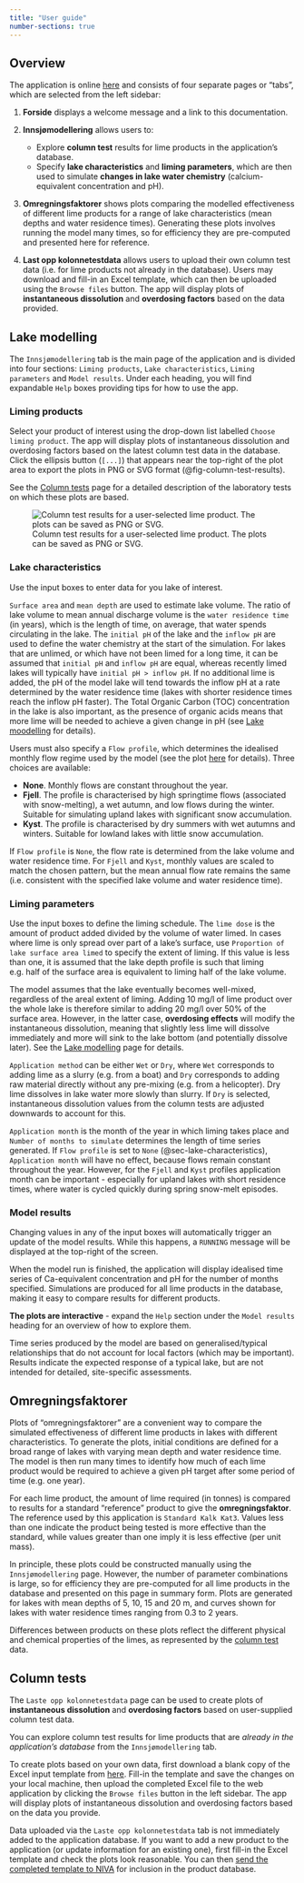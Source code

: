 ```yaml
---
title: "User guide"
number-sections: true
---
```


## Overview {#sec-overview}

The application is online [here](https://lake-liming.t.niva.no/) and consists of four separate pages or "tabs", which are selected from the left sidebar:

 1. **Forside** displays a welcome message and a link to this documentation.

 2. **Innsjømodellering** allows users to:
     * Explore **column test** results for lime products in the application's database.
     * Specify **lake characteristics** and **liming parameters**, which are then used to simulate **changes in lake water chemistry** (calcium-equivalent concentration and pH).

 3. **Omregningsfaktorer** shows plots comparing the modelled effectiveness of different lime products for a range of lake characteristics (mean depths and water residence times). Generating these plots involves running the model many times, so for efficiency they are pre-computed and presented here for reference.

 4. **Last opp kolonnetestdata** allows users to upload their own column test data (i.e. for lime products not already in the database). Users may download and fill-in an Excel template, which can then be uploaded using the `Browse files` button. The app will display plots of **instantaneous dissolution** and **overdosing factors** based on the data provided.

## Lake modelling {#sec-lake-modelling}

The `Innsjømodellering` tab is the main page of the application and is divided into four sections: `Liming products`, `Lake characteristics`, `Liming parameters` and `Model results`. Under each heading, you will find expandable `Help` boxes providing tips for how to use the app.

### Liming products {#sec-liming-products}

Select your product of interest using the drop-down list labelled `Choose liming product`. The app will display plots of instantaneous dissolution and overdosing factors based on the latest column test data in the database. Click the ellipsis button (`[...]`) that appears near the top-right of the plot area to export the plots in PNG or SVG format (@fig-column-test-results).

See the [Column tests](https://nivanorge.github.io/lake_liming_app/column-tests.en.html) page for a detailed description of the laboratory tests on which these plots are based.

![Column test results for a user-selected lime product. The plots can be saved as PNG or SVG.](./images/column_test_results.png){#fig-column-test-results}

### Lake characteristics {#sec-lake-characteristics}

Use the input boxes to enter data for you lake of interest. 

`Surface area` and `mean depth` are used to estimate lake volume. The ratio of lake volume to mean annual discharge volume is the `water residence time` (in years), which is the length of time, on average, that water spends circulating in the lake. The `initial pH` of the lake and the `inflow pH` are used to define the water chemistry at the start of the simulation. For lakes that are unlimed, or which have not been limed for a long time, it can be assumed that `initial pH` and `inflow pH` are equal, whereas recently limed lakes will typically have `initial pH > inflow pH`. If no additional lime is added, the pH of the model lake will tend towards the inflow pH at a rate determined by the water residence time (lakes with shorter residence times reach the inflow pH faster). The Total Organic Carbon (TOC) concentration in the lake is also important, as the presence of organic acids means that more lime will be needed to achieve a given change in pH (see [Lake moodelling](https://nivanorge.github.io/lake_liming_app/lake-modelling.en.html#sec-ca-ph) for details).

Users must also specify a `Flow profile`, which determines the idealised monthly flow regime used by the model (see the plot [here](https://nivanorge.github.io/lake_liming_app/lake-modelling.en.html#fig-flow-profiles) for details). Three choices are available:

 * **None**. Monthly flows are constant throughout the year.
 * **Fjell**. The profile is characterised by high springtime flows (associated with snow-melting), a wet autumn, and low flows during the winter. Suitable for simulating upland lakes with significant snow accumulation.
 * **Kyst**. The profile is characterised by dry summers with wet autumns and winters. Suitable for lowland lakes with little snow accumulation. 

If `Flow profile` is `None`, the flow rate is determined from the lake volume and water residence time. For `Fjell` and `Kyst`, monthly values are scaled to match the chosen pattern, but the mean annual flow rate remains the same (i.e. consistent with the specified lake volume and water residence time).

### Liming parameters {#sec-liming-parameters}

Use the input boxes to define the liming schedule. The `lime dose` is the amount of product added divided by the volume of water limed. In cases where lime is only spread over part of a lake's surface, use `Proportion of lake surface area limed` to specify the extent of liming. If this value is less than one, it is assumed that the lake depth profile is such that liming e.g. half of the surface area is equivalent to liming half of the lake volume.

::: {.callout-note}
The model assumes that the lake eventually becomes well-mixed, regardless of the areal extent of liming. Adding 10 mg/l of lime product over the whole lake is therefore similar to adding 20 mg/l over 50% of the surface area. However, in the latter case, **overdosing effects** will modify the instantaneous dissolution, meaning that slightly less lime will dissolve immediately and more will sink to the lake bottom (and potentially dissolve later). See the [Lake modelling](https://nivanorge.github.io/lake_liming_app/lake-modelling.en.html#sec-mass-bal-model) page for details.
:::

`Application method` can be either `Wet` or `Dry`, where `Wet` corresponds to adding lime as a slurry (e.g. from a boat) and `Dry` corresponds to adding raw material directly without any pre-mixing (e.g. from a helicopter). Dry lime dissolves in lake water more slowly than slurry. If `Dry` is selected, instantaneous dissolution values from the column tests are adjusted downwards to account for this.

`Application month` is the month of the year in which liming takes place and `Number of months to simulate` determines the length of time series generated. If `Flow profile` is set to `None` (@sec-lake-characteristics), `Application month` will have no effect, because flows remain constant throughout the year. However, for the `Fjell` and `Kyst` profiles application month can be important - especially for upland lakes with short residence times, where water is cycled quickly during spring snow-melt episodes.

### Model results {#sec-model-results}

Changing values in any of the input boxes will automatically trigger an update of the model results. While this happens, a `RUNNING` message will be displayed at the top-right of the screen. 

When the model run is finished, the application will display idealised time series of Ca-equivalent concentration and pH for the number of months specified. Simulations are produced for all lime products in the database, making it easy to compare results for different products. 

**The plots are interactive** - expand the `Help` section under the `Model results` heading for an overview of how to explore them.

::: {.callout-warning}
Time series produced by the model are based on generalised/typical relationships that do not account for local factors (which may be important). Results indicate the expected response of a typical lake, but are not intended for detailed, site-specific assessments.
:::

## Omregningsfaktorer {#sec-comparison-factors}

Plots of "omregningsfaktorer" are a convenient way to compare the simulated effectiveness of different lime products in lakes with different characteristics. To generate the plots, initial conditions are defined for a broad range of lakes with varying mean depth and water residence time. The model is then run many times to identify how much of each lime product would be required to achieve a given pH target after some period of time (e.g. one year). 

For each lime product, the amount of lime required (in tonnes) is compared to results for a standard "reference" product to give the **omregningsfaktor**. The reference used by this application is `Standard Kalk Kat3`. Values less than one indicate the product being tested is more effective than the standard, while values greater than one imply it is less effective (per unit mass).

In principle, these plots could be constructed manually using the `Innsjømodellering` page. However, the number of parameter combinations is large, so for efficiency they are pre-computed for all lime products in the database and presented on this page in summary form. Plots are generated for lakes with mean depths of 5, 10, 15 and 20 m, and curves shown for lakes with water residence times ranging from 0.3 to 2 years.

Differences between products on these plots reflect the different physical and chemical properties of the limes, as represented by the [column test](https://nivanorge.github.io/lake_liming_app/column-tests.en.html) data.

## Column tests {#sec-column-tests}

The `Laste opp kolonnetestdata` page can be used to create plots of **instantaneous dissolution** and **overdosing factors** based on user-supplied column test data.

::: {.callout-note}
You can explore column test results for lime products that are *already in the application's database* from the `Innsjømodellering` tab.
:::

To create plots based on your own data, first download a blank copy of the Excel input template from [here](https://github.com/NIVANorge/lake_liming_app/raw/main/data/liming_app_data_template_v1-1.xlsx). Fill-in the template and save the changes on your local machine, then upload the completed Excel file to the web application by clicking the `Browse files` button in the left sidebar. The app will display plots of instantaneous dissolution and overdosing factors based on the data you provide.

::: {.callout-note}
Data uploaded via the `Laste opp kolonnetestdata` tab is not immediately added to the application database. If you want to add a new product to the application (or update information for an existing one), first fill-in the Excel template and check the plots look reasonable. You can then [send the completed template to NIVA](mailto:james.sample@niva.no) for inclusion in the product database.
:::